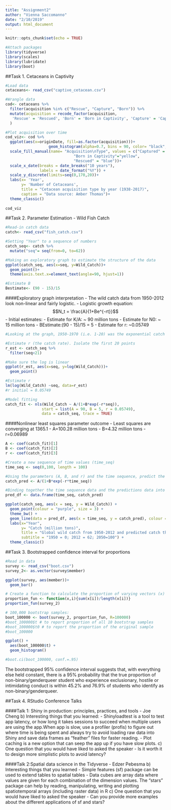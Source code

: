 ```yaml
---
title: "Assignment2"
author: "Vienna Saccomanno"
date: "2/10/2019"
output: html_document
---
```


```r
knitr::opts_chunk$set(echo = TRUE)
```

```r

#Attach packages
library(tidyverse)
library(scales)
library(lubridate)
library(boot)
```

##Task 1. Cetaceans in Captivity

```r
#Load data
cetaceans<- read_csv("captive_cetacean.csv")
```

```r

#Wrangle data
cod<- cetaceans %>%
  filter(acquisition %in% c("Rescue", "Capture", "Born")) %>% 
  mutate(acquisition = recode_factor(acquisition,
   'Rescue' = 'Rescued', 'Born' = 'Born in Captivity', 'Capture' = 'Captured')
  ) 

#Plot acquisition over time
cod_viz<- cod %>% 
  ggplot(aes(x=originDate, fill=as.factor(acquisition)))+
                   geom_histogram(alpha=0.7, bins = 90, color= "black", linetype = "solid") +
  scale_fill_manual(name= "Acquisition\nType", values = c("Captured" = "red",
                              "Born in Captivity"="yellow",
                              "Rescued" = "blue"))+
  scale_x_date(breaks = date_breaks("10 years"), 
               labels = date_format("%Y")) + 
  scale_y_discrete(limits=seq(0,170,20))+
  labs(x= 'Year',
       y= 'Number of Cetaceans',
       title = "Cetacean acquisition type by year (1938-2017)",
       caption = "Data source: Amber Thomas")+
  theme_classic()
 
cod_viz
```


##Task 2. Parameter Estimation - Wild Fish Catch
```r
#Read-in catch data
catch<- read_csv("fish_catch.csv")

#Setting "Year" to a sequence of numbers
catch_seq<- catch %>% 
  mutate("seq"= seq(from=0, to=62)) 
```

```r

#Making an exploratory graph to estimate the structure of the data
ggplot(catch_seq, aes(x=seq, y=Wild_Catch))+
  geom_point()+
  theme(axis.text.x=element_text(angle=90, hjust=1))

#Estimate B
Bestimate<- (90 - 15)/15

```
####Exploratory graph interpretation
- The wild catch data from 1950-2012 look non-linear and fairly logistic.
- Logistic growth equation: $$N_t = \frac{A}{1+Be^{-rt}}$$
- Initial estimates: 
-   Estimate for K/A: ~ 90 million tons
- Estimate for N0: ~ 15 million tons
- BEstimate:(90 - 15)/15 = 5 
- Estimate for r: ~0.05749


```r
#Looking at the graph, 1950-1970 (i.e. 1-20) was the exponential catch phase. Slope of natural log (y=e^rt -> ln(y) = rt) = r. 

#Estimate r (the catch rate). Isolate the first 20 points
r_est <- catch_seq %>%
  filter(seq<21) 

#Make sure the log is linear
ggplot(r_est, aes(x=seq, y=log(Wild_Catch)))+
  geom_point()

#Estimate r
lm(log(Wild_Catch) ~seq, data=r_est)
#r initial = 0.05749
```


```r
#Model fitting
catch_fit <- nls(Wild_Catch ~ A/(1+B*exp(-r*seq)), 
                start = list(A = 90, B = 5, r = 0.05749), 
                data = catch_seq, trace = TRUE) 
```

####Nonlinear least squares parameter outcome
- Least squares are converging at 1365.1
- A=100.28 million tons 
- B=4.32 million tons 
- r=0.06989 

```r

A <- coef(catch_fit)[1]
B <- coef(catch_fit)[2]
r <- coef(catch_fit)[3]

#Create a new sequence of time values (time_seq)
time_seq <- seq(0,100, length = 100)

#Using the parameters (A, B, and r) and the time sequence, predict the catch for the logistic growth model
catch_pred <- A/(1+B*exp(-r*time_seq))

#Binding together the time sequence data and the predictions data into a new data frame
pred_df <- data.frame(time_seq, catch_pred)

```

```r

ggplot(catch_seq, aes(x = seq, y = Wild_Catch)) + 
  geom_point(colour = "purple", size = 3) + 
  theme_bw() +
  geom_line(data = pred_df, aes(x = time_seq, y = catch_pred), colour = "orange", size = 1) + 
  labs(x="Year",
       y= "Catch (million tons)",
       title = "Global wild catch from 1950-2012 and predicted catch through 2050",
       subtitle = "1950 = 0; 2012 = 62; 2050=100") +
  theme_classic()

```


##Task 3. Bootstrapped confidence interval for proportions
```r
#Read in data
survey <- read_csv("boot.csv")
survey_2<- as.vector(survey$member)
```

```r

ggplot(survey, aes(member))+
  geom_bar()
```


```r

# Create a function to calculate the proportion of varying vectors (x) of index (i). i = bootstap sample number allowing things to be sequential. x= full sample of 36 people
proportion_fun <- function(x,i){sum(x[i])/length(x[i])}
proportion_fun(survey_2)

# 100,000 bootstrap samples: 
boot_100000 <- boot(survey_2, proportion_fun, R=100000)
#boot_100000$t # to report proportion of all 10 bootstrap samples
#boot_100000$t0 # to report the proportion of the original sample
#boot_100000

ggplot() +
  aes(boot_100000$t) + 
  geom_histogram()

#boot.ci(boot_100000, conf.=.95)

```

The bootstrapped 95% confidence interval suggests that, with everything else held constant, there is a 95% probability that the true proportion of non-binary/genderqueer student who experience exclusionary, hostile or intimidating conduct is within 45.2% and 76.9% of students who identify as non-binary/genderqueer.

##Task 4. RStudio Conference Talks

####Talk 1: Shiny in production: principles, practices, and tools - Joe Cheng
b) Interesting things that you learned: 
- Shinyloadtest is a tool to test app latency, or how long it takes sessions to succeed when multiple users are using the app.When app is slow, use a profiler (profis) to figure out where time is being spent and always try to avoid loading raw data into Shiny and save data frames as “feather” files for faster reading. 
- Plot caching is a new option that can seep the app up if you have slow plots.
c) One question that you would have liked to asked the speaker
- Is it worth it to design more simplistic plots to avoid latency?


####Talk 2:Spatial data science in the Tidyverse - Edzer Pebesma
b) Interesting things that you learned
- Simple features (sf) package can be used to extend tables to spatial tables 
- Data cubes are array data where values are given for each combination of the dimension values. The “stars” package can help by reading, manipulating, writing and plotting spatiotemporal arrays (including raster data) in R
c) One question that you would have liked to asked the speaker
- Can you provide more examples about the different applications of sf and stars?
